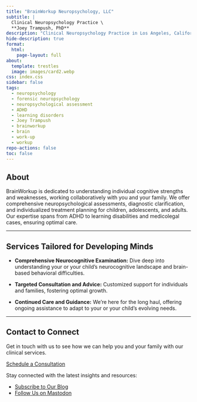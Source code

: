 ```yaml
---
title: "BrainWorkup Neuropsychology, LLC"
subtitle: | 
  Clinical Neuropsychology Practice \
  **Joey Trampush, PhD**
description: "Clinical Neuropsychology Practice in Los Angeles, California founded by Joey Trampush, PhD."
hide-description: true
format:
  html:
    page-layout: full
about:
  template: trestles
  image: images/card2.webp
css: index.css
sidebar: false
tags:
  - neuropsychology
  - forensic neuropsychology
  - neuropsychological assessment
  - ADHD
  - learning disorders
  - Joey Trampush
  - brainworkup
  - brain
  - work-up
  - workup
repo-actions: false
toc: false
---
```


## About

BrainWorkup is dedicated to understanding individual cognitive strengths and
weaknesses, working collaboratively with you and your family. We offer
comprehensive neuropsychological assessments, diagnostic clarification, and individualized treatment planning
for children, adolescents, and adults. Our expertise spans from ADHD to learning
disabilities and medicolegal cases, ensuring optimal care.

---

## Services Tailored for Developing Minds


- **Comprehensive Neurocognitive Examination:** Dive deep into understanding
your or your child's neurocognitive landscape and brain-based behavioral difficulties.

- **Targeted Consultation and Advice:** Customized support for individuals and families, fostering optimal growth.

- **Continued Care and Guidance:** We're here for the long haul, offering
ongoing assistance to adapt to your or your child's evolving needs.


<!-- ## Meet Dr. Trampush

[Joey Trampush, PhD](docs/about/joey-trampush.qmd) is a compassionate and experienced clinical neuropsychologist dedicated to providing the highest quality care. Learn more about his expertise and approach. -->

<!-- **Recent Insights from Our Blog**

- **Unlocking Learning Potential: Strategies for ADHD**
- **The Neuropsychology of Resilience: Building Strength in Challenging Times**
- **Understanding Brain Development: A Guide for Parents** -->

---

## Contact to Connect


Get in touch with us to see how we can help you and your family with our
clinical services.

[Schedule a Consultation](docs/contact/index.qmd)

Stay connected with the latest insights and resources:

- [Subscribe to Our Blog](docs/blog/index.qmd)
- [Follow Us on Mastodon](https://fosstodon.org/@brainworkup)

